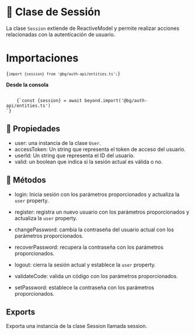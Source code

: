 
# 🎨 Clase de Sessión

La clase <InlineCode>`Session`</InlineCode> extiende de <InlineCode>ReactiveModel</InlineCode> y permite realizar acciones relacionadas con la autenticación de usuario.

# Importaciones

<Code>{`import {session} from '@bg/auth-api/entities.ts';`}</Code>

**Desde la consola**

<Code>
	{`const {session} = await beyond.import('@bg/auth-api/entities.ts')
`}
</Code>

## 👏 Propiedades

-   <InlineCode>user</InlineCode>: una instancia de la clase `User`.
-   <InlineCode>accessToken</InlineCode>: Un string que representa el token de acceso del usuario.
-   <InlineCode>userId</InlineCode>: Un string que representa el ID del usuario.
-   <InlineCode>valid</InlineCode>: un boolean que indica si la sesión actual es válida o no.

## 🤠 Métodos

-   <InlineCode>login</InlineCode>: Inicia sesión con los parámetros proporcionados y actualiza la
    `user` property.

-   <InlineCode>register</InlineCode>: registra un nuevo usuario con los parámetros proporcionados y
    actualiza la `user` property.

-   <InlineCode>changePassword</InlineCode>: cambia la contraseña del usuario actual con los
    parámetros proporcionados.

-   <InlineCode>recoverPassword</InlineCode>: recupera la contraseña con los parámetros
    proporcionados.

-   <InlineCode>logout</InlineCode>: cierra la sesión actual y establece la `user` property.
-   <InlineCode>validateCode</InlineCode>: valida un código con los parámetros proporcionados.
-   <InlineCode>setPassword</InlineCode>: establece la contraseña con los parámetros proporcionados.

## Exports

Exporta una instancia de la clase <InlineCode>Session</InlineCode> llamada <InlineCode>session</InlineCode>.
